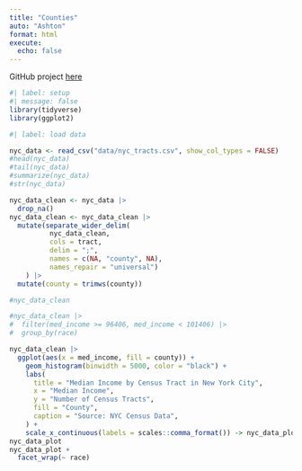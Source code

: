 ```yaml
---
title: "Counties"
auto: "Ashton"
format: html
execute:
  echo: false
---
```


GitHub project [here](https://github.com/ashtonvaz/week_2_monday)

```r
#| label: setup
#| message: false
library(tidyverse)
library(ggplot2)
```

```r
#| label: load data

nyc_data <- read_csv("data/nyc_tracts.csv", show_col_types = FALSE)
#head(nyc_data)
#tail(nyc_data)
#summarize(nyc_data)
#str(nyc_data)

nyc_data_clean <- nyc_data |>
  drop_na()
nyc_data_clean <- nyc_data_clean |>
  mutate(separate_wider_delim(
          nyc_data_clean,
          cols = tract,
          delim = ";",
          names = c(NA, "county", NA),
          names_repair = "universal")
    ) |>
  mutate(county = trimws(county))

#nyc_data_clean

#nyc_data_clean |>
#  filter(med_income >= 96406, med_income < 101406) |>
#  group_by(race)

nyc_data_clean |>
  ggplot(aes(x = med_income, fill = county)) +
    geom_histogram(binwidth = 5000, color = "black") +
    labs(
      title = "Median Income by Census Tract in New York City",
      x = "Median Income",
      y = "Number of Census Tracts",
      fill = "County",
      caption = "Source: NYC Census Data",
    ) +
    scale_x_continuous(labels = scales::comma_format()) -> nyc_data_plot
nyc_data_plot
nyc_data_plot +
  facet_wrap(~ race)
```

